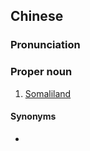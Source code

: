 ==Chinese==
{{zh-forms|s=索马里兰|gloss=-}}

===Pronunciation===
{{zh-pron
|m=Suǒmǎlǐlán
|cat=pn
}}

===Proper noun===
{{zh-propn}}

# {{lb|zh|Mainland China}} [[Somaliland]]

====Synonyms====
* {{qualifier|Taiwan}} {{zh-l|索馬利蘭}}